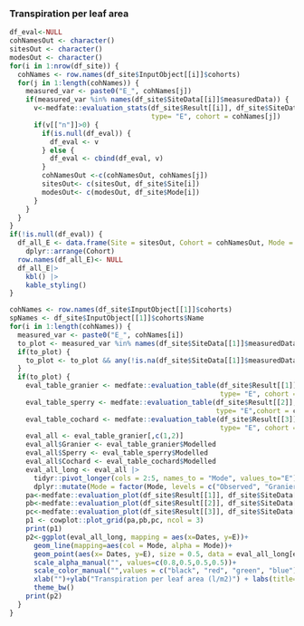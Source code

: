 ### Transpiration per leaf area

```r
df_eval<-NULL
cohNamesOut <- character()
sitesOut <- character()
modesOut <- character()
for(i in 1:nrow(df_site)) {
  cohNames <- row.names(df_site$InputObject[[i]]$cohorts)
  for(j in 1:length(cohNames)) {
    measured_var <- paste0("E_", cohNames[j])
    if(measured_var %in% names(df_site$SiteData[[i]]$measuredData)) {
      v<-medfate::evaluation_stats(df_site$Result[[i]], df_site$SiteData[[i]]$measuredData,
                                   type= "E", cohort = cohNames[j])
      if(v[["n"]]>0) {
        if(is.null(df_eval)) {
          df_eval <- v
        } else {
          df_eval <- cbind(df_eval, v)
        }
        cohNamesOut <-c(cohNamesOut, cohNames[j])
        sitesOut<- c(sitesOut, df_site$Site[i])
        modesOut<- c(modesOut, df_site$Mode[i])
      }
    }
  }
}
if(!is.null(df_eval)) {
  df_all_E <- data.frame(Site = sitesOut, Cohort = cohNamesOut, Mode = modesOut, t(df_eval)) |>
    dplyr::arrange(Cohort)
  row.names(df_all_E)<- NULL
  df_all_E|> 
    kbl() |>
    kable_styling()
}
```


```r
cohNames <- row.names(df_site$InputObject[[1]]$cohorts)
spNames <- df_site$InputObject[[1]]$cohorts$Name
for(i in 1:length(cohNames)) {
  measured_var <- paste0("E_", cohNames[i])
  to_plot <- measured_var %in% names(df_site$SiteData[[1]]$measuredData)
  if(to_plot) {
    to_plot <- to_plot && any(!is.na(df_site$SiteData[[1]]$measuredData[[measured_var]]))
  }
  if(to_plot) {
    eval_table_granier <- medfate::evaluation_table(df_site$Result[[1]], df_site$SiteData[[1]]$measuredData, 
                                                    type= "E", cohort = cohNames[i])
    eval_table_sperry <- medfate::evaluation_table(df_site$Result[[2]], df_site$SiteData[[2]]$measuredData, 
                                                   type= "E",cohort = cohNames[i])
    eval_table_cochard <- medfate::evaluation_table(df_site$Result[[3]], df_site$SiteData[[3]]$measuredData, 
                                                    type= "E", cohort = cohNames[i])
    eval_all <- eval_table_granier[,c(1,2)]
    eval_all$Granier <- eval_table_granier$Modelled
    eval_all$Sperry <- eval_table_sperry$Modelled
    eval_all$Cochard <- eval_table_cochard$Modelled
    eval_all_long <- eval_all |>
      tidyr::pivot_longer(cols = 2:5, names_to = "Mode", values_to="E") |>
      dplyr::mutate(Mode = factor(Mode, levels = c("Observed", "Granier", "Sperry", "Cochard")))
    pa<-medfate::evaluation_plot(df_site$Result[[1]], df_site$SiteData[[1]]$measuredData, type= "E", plotType = "scatter", cohort = cohNames[i])+labs(subtitle="Granier")+xlab("Modelled E (l/m2)")+ylab("Observed E (l/m2)")
    pb<-medfate::evaluation_plot(df_site$Result[[2]], df_site$SiteData[[2]]$measuredData, type= "E", plotType = "scatter", cohort = cohNames[i])+labs(subtitle="Sperry", title="")+xlab("Modelled E (l/m2)")+ylab("Observed E (l/m2)")
    pc<-medfate::evaluation_plot(df_site$Result[[3]], df_site$SiteData[[3]]$measuredData, type= "E", plotType = "scatter", cohort = cohNames[i])+labs(subtitle="Cochard", title="")+xlab("Modelled E (l/m2)")+ylab("Observed E (l/m2)")
    p1 <- cowplot::plot_grid(pa,pb,pc, ncol = 3)
    print(p1)
    p2<-ggplot(eval_all_long, mapping = aes(x=Dates, y=E))+
      geom_line(mapping=aes(col = Mode, alpha = Mode))+
      geom_point(aes(x= Dates, y=E), size = 0.5, data = eval_all_long[eval_all_long$Mode=="Observed",])+
      scale_alpha_manual("", values=c(0.8,0.5,0.5,0.5))+
      scale_color_manual("",values = c("black", "red", "green", "blue"))+
      xlab("")+ylab("Transpiration per leaf area (l/m2)") + labs(title="")+
      theme_bw()
    print(p2)
  }
}
```
